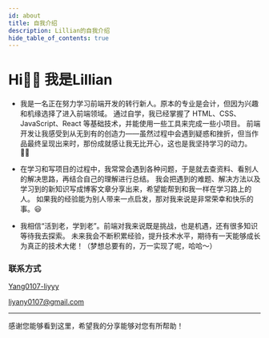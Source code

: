 ```yaml
---
id: about
title: 自我介绍
description: Lillian的自我介绍
hide_table_of_contents: true
---
```



# Hi🖐🏻 我是Lillian

- 我是一名正在努力学习前端开发的转行新人。原本的专业是会计，但因为兴趣和机缘选择了进入前端领域。
通过自学，我已经掌握了 HTML、CSS、JavaScript、React 等基础技术，并能使用一些工具来完成一些小项目。
前端开发让我感受到从无到有的创造力——虽然过程中会遇到疑惑和挫折，但当作品最终呈现出来时，那份成就感让我无比开心，这也是我坚持学习的动力。💪🏻

- 在学习和写项目的过程中，我常常会遇到各种问题，于是就去查资料、看别人的解决思路，再结合自己的理解进行总结。
我会把遇到的难题、解决方法以及学习到的新知识写成博客文章分享出来，希望能帮到和我一样在学习路上的人。
如果我的经验能为别人带来一点启发，那对我来说是非常荣幸和快乐的事。😃

- 我相信“活到老，学到老”。前端对我来说既是挑战，也是机遇，还有很多知识等待我去探索。
未来我会不断积累经验，提升技术水平，期待有一天能够成长为真正的技术大佬！（梦想总要有的，万一实现了呢，哈哈～）

### 联系方式

<p style={{ display: 'flex', alignItems: 'center', gap: '0.5rem' }}>
  <Icon icon="ri:github-line" width="20" height="20" />
  <a href={social.github.href} target="_blank">Yang0107-liyyy</a>
</p>

<p style={{ display: 'flex', alignItems: 'center', gap: '0.5rem' }}>
  <Icon icon="ri:mail-open-line" width="20" height="20" />
  <a href={social.email.href} target="_blank">liyany0107@gmail.com</a>
</p>

---

感谢您能够看到这里，希望我的分享能够对您有所帮助！




